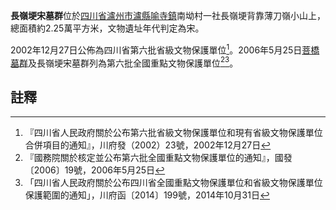{{msg:四川省文物保護單位
|名稱 = [[瀘縣宋墓群|瀘縣宋墓群]]-長嶺埂宋墓群
|編號 = 18
|圖片 = 
|級別 = S6
|分類 = 
|時代 = [[宋代|宋代]]
|地点 = [[四川省|四川省]][[瀘州市|瀘州市]][[瀘縣|瀘縣]][[青龍鎮|青龍鎮]]、[[喻寺鎮|喻寺鎮]]、[[龍腦橋鎮|龍腦橋鎮]]、[[奇峰鎮|奇峰鎮]]、[[兆雅鎮|兆雅鎮]]
|坐標 =
|登錄 = 2002年12月27日
}}
{{msg:四川省文物保護單位
|名稱 = [[瀘縣宋墓|瀘縣宋墓]]-長嶺埂宋墓群
|編號 = 279
|圖片 = 
|級別 = 106
|分類 = 
|時代 = 宋
|地点 = [[四川省|四川省]][[瀘縣|瀘縣]]
|坐標 =
|登錄 = 2006年5月25日
}}
'''長嶺埂宋墓群'''位於[[四川省|四川省]][[瀘州市|瀘州市]][[瀘縣|瀘縣]][[喻寺鎮|喻寺鎮]]南坳村一社長嶺埂背靠薄刀嶺小山上，總面積約2.25萬平方米，文物遺址年代判定為宋。

2002年12月27日公佈為四川省第六批省級文物保護單位<ref>『四川省人民政府關於公布第六批省級文物保護單位和現有省級文物保護單位合併項目的通知』，川府發（2002）23號，2002年12月27日</ref>。2006年5月25日[[菩橋墓群|菩橋墓群]]及長嶺埂宋墓群列為第六批全國重點文物保護單位<ref>『國務院關於核定並公布第六批全國重點文物保護單位的通知』，國發〔2006〕19號，2006年5月25日</ref><ref>「四川省人民政府關於公布四川省全國重點文物保護單位和省級文物保護單位保護範圍的通知」，川府函〔2014〕199號，2014年10月31日</ref>。

==註釋==
{{reflist}}
{{文物保護單位小作品}}
{{四川全國重點文物保護單位}}